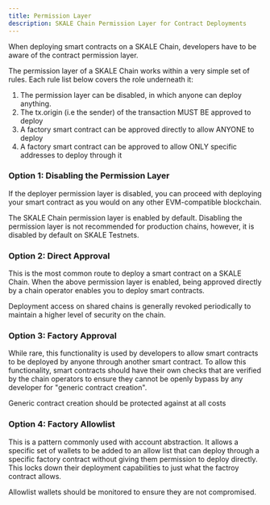 ```yaml
---
title: Permission Layer
description: SKALE Chain Permission Layer for Contract Deployments
---
```



When deploying smart contracts on a SKALE Chain, developers have to be aware of the contract permission layer.

The permission layer of a SKALE Chain works within a very simple set of rules. Each rule list below covers the role underneath it:

1. The permission layer can be disabled, in which anyone can deploy anything.
2. The <span style="color: var(--sl-color-accent-high);">tx.origin</span> (i.e the sender) of the transaction MUST BE approved to deploy
3. A <span style="color: var(--sl-color-accent-high);">factory</span> smart contract can be approved directly to allow ANYONE to deploy
4. A <span style="color: var(--sl-color-accent-high);">factory</span> smart contract can be approved to allow ONLY specific addresses to deploy through it

### Option 1: Disabling the Permission Layer

If the deployer permission layer is disabled, you can proceed with deploying your smart contract as you would on any other EVM-compatible blockchain.

<Aside type="danger">
The SKALE Chain permission layer is enabled by default. Disabling the permission layer is not recommended for production chains, however, it is disabled by default
on SKALE Testnets.
</Aside>

### Option 2: Direct Approval

This is the most common route to deploy a smart contract on a SKALE Chain. When the above permission layer is enabled, being approved directly by
a chain operator enables you to deploy smart contracts.

<Aside type="note">
Deployment access on shared chains is generally revoked periodically to maintain a higher level of security on the chain.
</Aside>

### Option 3: Factory Approval

While rare, this functionality is used by developers to allow smart contracts to be deployed by anyone through another smart contract.
To allow this functionality, smart contracts should have their own checks that are verified by the chain operators to ensure they cannot be openly
bypass by any developer for "generic contract creation".

<Aside type="caution">
Generic contract creation should be protected against at all costs
</Aside>

### Option 4: Factory Allowlist

This is a pattern commonly used with account abstraction. It allows a specific set of wallets to be added to an allow list that can deploy through a specific factory contract
without giving them permission to deploy directly. This locks down their deployment capabilities to just what the factroy contract allows.

<Aside type="caution">
Allowlist wallets should be monitored to ensure they are not compromised.
</Aside>